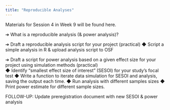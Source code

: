 ```yaml
---
title: "Reproducible Analyses"
---
```


Materials for Session 4 in Week 9 will be found here.

➔	What is a reproducible analysis (& power analysis)? 

➔	Draft a reproducible analysis script for your project (practical)
◆	Script a simple analysis in R & upload analysis script to OSF

➔	Draft a script for power analysis based on a given effect size for your project using simulation methods (practical)  
◆	Identify “smallest effect size of interest” (SESOI) for your study’s focal test 
◆	Write a function to iterate data simulation for SESOI and analysis, saving the output each time. 
◆	Run analysis with different samples sizes
◆	Print power estimate for different sample sizes. 

FOLLOW-UP: Update preregistration document with new SESOI & power analysis
